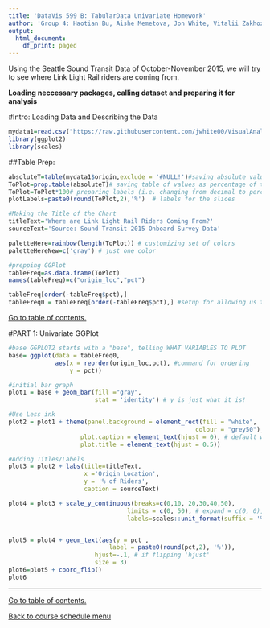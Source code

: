 ```yaml
---
title: 'DataVis 599 B: TabularData Univariate Homework'
author: 'Group 4: Haotian Bu, Aishe Memetova, Jon White, Vitalii Zakhozhyi'
output:
  html_document:
    df_print: paged
---
```



Using the Seattle Sound Transit Data of October-November 2015, we will try to see where Link Light Rail riders are coming from.

**Loading neccessary packages, calling dataset and preparing it for analysis**


#Intro: Loading Data and Describing the Data
<a id='intro'></a>

```r
mydata1=read.csv("https://raw.githubusercontent.com/jwhite00/VisualAnalytics_2_tabularData/master/data/newLinkData.csv")
library(ggplot2)
library(scales)
```

##Table Prep:
```r
absoluteT=table(mydata1$origin,exclude = '#NULL!')#saving absolute values table
ToPlot=prop.table(absoluteT)# saving table of values as percentage of total
ToPlot=ToPlot*100# preparing labels (i.e. changing from decimal to percent)
plotLabels=paste0(round(ToPlot,2),'%')  # labels for the slices

#Making the Title of the Chart
titleText='Where are Link Light Rail Riders Coming From?'
sourceText='Source: Sound Transit 2015 Onboard Survey Data'

paletteHere=rainbow(length(ToPlot)) # customizing set of colors
paletteHereNew=c('gray') # just one color

#prepping GGPlot
tableFreq=as.data.frame(ToPlot)
names(tableFreq)=c("origin_loc","pct")

tableFreq[order(-tableFreq$pct),]
tableFreq0 = tableFreq[order(-tableFreq$pct),] #setup for allowing us to order
```

[Go to table of contents.](#part1)
<a id='part1'></a>

#PART 1: Univariate GGPlot
```r
#base GGPLOT2 starts with a "base", telling WHAT VARIABLES TO PLOT
base= ggplot(data = tableFreq0, 
             aes(x = reorder(origin_loc,pct), #command for ordering
                 y = pct)) 

#initial bar graph
plot1 = base + geom_bar(fill ="gray",
                        stat = 'identity') # y is just what it is!

#Use Less ink
plot2 = plot1 + theme(panel.background = element_rect(fill = "white",
                                                    colour = "grey50"),
                    plot.caption = element_text(hjust = 0), # default was 1
                    plot.title = element_text(hjust = 0.5))

#Adding Titles/Labels
plot3 = plot2 + labs(title=titleText, 
                     x ='Origin Location', 
                     y = '% of Riders',
                     caption = sourceText)

plot4 = plot3 + scale_y_continuous(breaks=c(0,10, 20,30,40,50),
                                 limits = c(0, 50), # expand = c(0, 0),
                                 labels=scales::unit_format(suffix = '%')) 


plot5 = plot4 + geom_text(aes(y = pct , 
                            label = paste0(round(pct,2), '%')),
                        hjust=-.1, # if flipping 'hjust'
                        size = 3)
plot6=plot5 + coord_flip()
plot6
```



_____
[Go to table of contents.](#part1)

[Back to course schedule menu](https://evansdatascience.github.io/VisualAnalytics/)